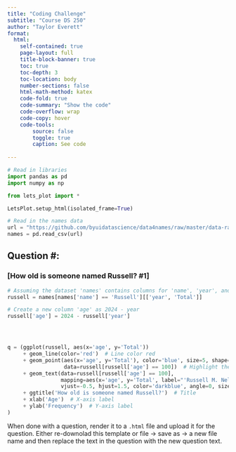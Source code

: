 ```yaml
---
title: "Coding Challenge"
subtitle: "Course DS 250"
author: "Taylor Everett"
format:
  html:
    self-contained: true
    page-layout: full
    title-block-banner: true
    toc: true
    toc-depth: 3
    toc-location: body
    number-sections: false
    html-math-method: katex
    code-fold: true
    code-summary: "Show the code"
    code-overflow: wrap
    code-copy: hover
    code-tools:
        source: false
        toggle: true
        caption: See code
    
---
```


```python
# Read in libraries
import pandas as pd
import numpy as np

from lets_plot import *

LetsPlot.setup_html(isolated_frame=True)
```

```python
# Read in the names data
url = "https://github.com/byuidatascience/data4names/raw/master/data-raw/names_year/names_year.csv"
names = pd.read_csv(url)
```

## Question #:

### [How old is someone named Russell? #1]

```python




# Assuming the dataset 'names' contains columns for 'name', 'year', and 'Total'
russell = names[names['name'] == 'Russell'][['year', 'Total']]

# Create a new column 'age' as 2024 - year
russell['age'] = 2024 - russell['year']




q = (ggplot(russell, aes(x='age', y='Total')) 
     + geom_line(color='red')  # Line color red
     + geom_point(aes(x='age', y='Total'), color='blue', size=5, shape=21, 
                  data=russell[russell['age'] == 100])  # Highlight the point for 100 years
     + geom_text(data=russell[russell['age'] == 100], 
                 mapping=aes(x='age', y='Total', label="'Russell M. Nelson'"), 
                 vjust=-0.5, hjust=1.5, color='darkblue', angle=0, size=8)  # Add label
     + ggtitle('How old is someone named Russell?')  # Title
     + xlab('Age')  # X-axis label
     + ylab('Frequency')  # Y-axis label
)
```

When done with a question, render it to a `.html` file and upload it for the question. Either re-downolad this template or file -> save as -> a new file name and then replace the text in the question with the new question text.